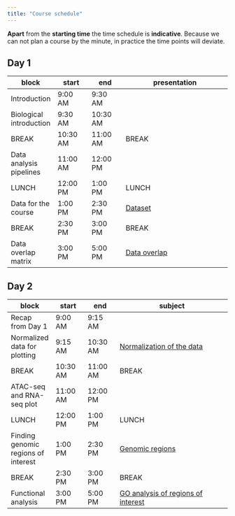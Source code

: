 ```yaml
---
title: "Course schedule"
---
```


::: {.callout-note}
**Apart** from the **starting time** the time schedule is **indicative**. Because we can not plan a course by the minute, in practice the time points will deviate. 
:::

## Day 1

| block   	| start    	| end      	| presentation                        	|
|---------	|----------	|----------	|--------------------------------	|
| Introduction 	| 9:00 AM 	| 9:30 AM 	| []() |
| Biological introduction	| 9:30 AM  	| 10:30 AM  	| []() |
| BREAK	| 10:30 AM	|  11:00 AM	| BREAK |
| Data analysis pipelines	| 11:00 AM	| 12:00 PM	| []() |
| LUNCH	| 12:00 PM	| 1:00 PM	| LUNCH |
| Data for the course	| 1:00 PM	| 2:30 PM	| [Dataset]() |
| BREAK	| 2:30 PM	|  3:00 PM	| BREAK |
| Data overlap matrix	| 3:00 PM	| 5:00 PM	| [Data overlap]() |

## Day 2

| block   	| start    	| end      	| subject                             	|
|---------	|----------	|----------	|-------------------------------------	|
| Recap from Day 1	| 9:00 AM 	| 9:15 AM 	| []() |
| Normalized data for plotting	| 9:15 AM  	| 10:30 AM  	| [Normalization of the data]() |
| BREAK	| 10:30 AM	|  11:00 AM	| BREAK |
| ATAC-seq and RNA-seq plot	| 11:00 AM	| 12:00 PM	| []() |
| LUNCH	| 12:00 PM	| 1:00 PM	| LUNCH |
| Finding genomic regions of interest	| 1:00 PM	| 2:30 PM	| [Genomic regions]() |
| BREAK	| 2:30 PM	|  3:00 PM	| BREAK |
| Functional analysis	| 3:00 PM	| 5:00 PM	| [GO analysis of regions of interest]() |
